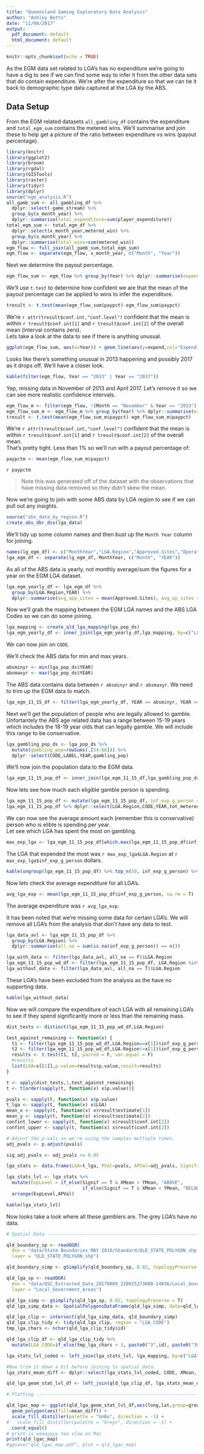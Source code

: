 ```yaml
---
title: "Queensland Gaming Exploratory Data Analysis"
author: "Ashley Betts"
date: "11/08/2017"
output:
  pdf_document: default
  html_document: default
---
```


```r
knitr::opts_chunk$set(echo = TRUE)
```

As the EGM data set related to LGA's has no expenditure we're going to have a dig to see if we can find some way to infer it from the other data sets that do contain expenditure. We're after the expenditure so that we can tie it back to demographic type data captured at the LGA by the ABS.

## Data Setup
From the EGM related datasets `all_gambling_df` contains the expenditure and `total_egm_sum` contains the metered wins. We'll summarise and join these to help get a picture of the ratio between expenditure vs wins (payout percentage).
```r
library(knitr)
library(ggplot2)
library(broom)
library(rgdal)
library(GISTools)
library(raster)
library(tidyr)
library(dplyr)
source("egm_analysis.R")
all_gamb_sum <- all_gambling_df %>%
  dplyr::select(-game_stream) %>% 
  group_by(x_month_year) %>%
  dplyr::summarise(total_expenditure=sum(player_expenditure))
total_egm_sum <- total_egm_df %>%
  dplyr::select(x_month_year,metered_win) %>%
  group_by(x_month_year) %>%
  dplyr::summarise(total_wins=sum(metered_win))
egm_flow <- full_join(all_gamb_sum,total_egm_sum)
egm_flow <- separate(egm_flow, x_month_year, c("Month", "Year"))
```
Next we determine the payout percentage.
```r
egm_flow_sum <- egm_flow %>% group_by(Year) %>% dplyr::summarise(expend=sum(total_expenditure, na.rm = T),pay=sum(total_wins, na.rm=T),paypct=pay/expend)
```
We'll use `t.test` to determine how confident we are that the mean of the payout percentage can be applied to wins to infer the expenditure.
```r
tresult <- t.test(mean(egm_flow_sum$paypct)-egm_flow_sum$paypct)
```
We're `r attr(tresult$conf.int,"conf.level")` confident that the mean is within `r tresult$conf.int[1]` and `r tresult$conf.int[2]` of the overall mean (interval contains zero).  
Lets take a look at the data to see if there is anything unusual.
```r
ggplot(egm_flow_sum, aes(x=Year)) + geom_line(aes(y=expend,col="Expenditure", group=1)) + geom_line(aes(y=pay, col="Winnings", group=1)) + scale_color_manual("",breaks=c("Expenditure", "Winnings"), values=c("red","blue"))
```
Looks like there's something unusual in 2013 happening and possibly 2017 as it drops off. We'll have a closer look.
```r
kable(filter(egm_flow, Year == "2013" | Year == "2017"))
```

Yep, missing data in November of 2013 and April 2017. Let's remove it so we can see more realistic confidence intervals.
```r
egm_flow_m <- filter(egm_flow, !(Month == "November" & Year == "2013"), !(Month == "April" & Year == "2017"))
egm_flow_sum_m <- egm_flow_m %>% group_by(Year) %>% dplyr::summarise(expend=sum(total_expenditure, na.rm = T),pay=sum(total_wins, na.rm=T),paypct=pay/expend)
tresult <- t.test(mean(egm_flow_sum_m$paypct)-egm_flow_sum_m$paypct)
```
We're `r attr(tresult$conf.int,"conf.level")` confident that the mean is within `r tresult$conf.int[1]` and `r tresult$conf.int[2]` of the overall mean.  
That's pretty tight. Less than 1% so we'll run with a payout percentage of:
```r
paypctm <- mean(egm_flow_sum_m$paypct)
```
`r paypctm`

> Note this was generated off of the dataset with the observations that have missing data removed so they didn't skew the mean.

Now we're going to join with some ABS data by LGA region to see if we can pull out any insights.

```r
source("abs_data_by_region.R")
create_abs_dbr_dss(lga_data)
```
We'll tidy up some column names and then bust up the `Month Year` column for joining.
```r
names(lg_egm_df) <- c("MonthYear","LGA.Region","Approved.Sites","Operational.Sites","Approved.EGMs", "Operational.EGMs", "Metered.Win")
lga_egm_df <- separate(lg_egm_df, MonthYear, c("Month", "YEAR"))
```
As all of the ABS data is yearly, not monthly average/sum the figures for a year on the EGM LGA dataset.
```r
lga_egm_yearly_df <- lga_egm_df %>%
  group_by(LGA.Region,YEAR) %>% 
  dplyr::summarise(avg_app_sites = mean(Approved.Sites), avg_op_sites = mean(Operational.Sites), avg_app_egms = mean(Approved.EGMs), avg_op_egms = mean(Operational.EGMs), tot_metered_win = sum(Metered.Win), tot_inf_expend = tot_metered_win / paypctm)
```
Now we'll grab the mapping between the EGM LGA names and the ABS LGA Codes so we can do some joining.
```r
lga_mapping <- create_qld_lga_mapping(lga_pop_ds)
lga_egm_yearly_df <- inner_join(lga_egm_yearly_df,lga_mapping, by=c("LGA.Region"="LABEL"))
```
We can now join on `CODE`. 

We'll check the ABS data for min and max years.
```r
absminyr <- min(lga_pop_ds$YEAR)
absmaxyr <- max(lga_pop_ds$YEAR)
```
The ABS data contains data between `r absminyr` and `r absmaxyr`. We need to trim up the EGM data to match.
```r
lga_egm_11_15_df <- filter(lga_egm_yearly_df, YEAR >= absminyr, YEAR <= absmaxyr)
```
Next we'll get the population of people who are legally allowed to gamble. Unfortantely the ABS age related data has a range between 15-19 years which includes the 18-19 year olds that can legally gamble. We will include this range to be conservative.

```r
lga_gambling_pop_ds <- lga_pop_ds %>%
  mutate(gambling_pop=rowSums(.[54:68])) %>% 
  dplyr::select(CODE,LABEL,YEAR,gambling_pop)
```
We'll now join the population data to the EGM data.
```r
lga_egm_11_15_pop_df <- inner_join(lga_egm_11_15_df,lga_gambling_pop_ds)
```
Now lets see how much each eligible gamble person is spending.
```r
lga_egm_11_15_pop_df <- mutate(lga_egm_11_15_pop_df, inf_exp_g_person = tot_inf_expend / gambling_pop)
lga_egm_11_15_pop_df %>% dplyr::select(LGA.Region,CODE,YEAR,tot_metered_win,tot_inf_expend,inf_exp_g_person)
```
We can now see the average amount each (remember this is conservative) person who is elible is spending per year.  
Let see which LGA has spent the most on gambling.
```r
max_exp_lga <- lga_egm_11_15_pop_df[which.max(lga_egm_11_15_pop_df$inf_exp_g_person),]
```
The LGA that expended the most was `r max_exp_lga$LGA.Region` at `r max_exp_lga$inf_exp_g_person` dollars.
```r
kable(ungroup(lga_egm_11_15_pop_df) %>% top_n(50, inf_exp_g_person) %>% dplyr::select(LGA.Region, YEAR, inf_exp_g_person) %>% arrange(desc(inf_exp_g_person)))
```
Now lets check the average expenditure for all LGA's.
```r
avg_lga_exp <- mean(lga_egm_11_15_pop_df$inf_exp_g_person, na.rm = T)
```

The average expenditure was `r avg_lga_exp`.

It has been noted that we're missing some data for certain LGA's. We will remove all LGA's from the analysis that don't have any data to test.
```r
lga_data_avl <- lga_egm_11_15_pop_df %>% 
  group_by(LGA.Region) %>% 
  dplyr::summarise(all_na = sum(is.na(inf_exp_g_person)) == n())

lga_with_data <- filter(lga_data_avl, all_na == F)$LGA.Region
lga_egm_11_15_pop_wd_df <- filter(lga_egm_11_15_pop_df, LGA.Region %in% lga_with_data)
lga_without_data <- filter(lga_data_avl, all_na == T)$LGA.Region
```

These LGA's have been excluded from the analysis as the have no supporting data.

```r
kable(lga_without_data)
```

Now we will compare the expenditure of each LGA with all remaining LGA's to see if they spend significantly more or less than the remaining mass.

```r
dist_tests <- distinct(lga_egm_11_15_pop_wd_df,LGA.Region)

test_against_remaining <- function(x) {
  t1 <- filter(lga_egm_11_15_pop_wd_df,LGA.Region==x[1])$inf_exp_g_person
  t2 <- filter(lga_egm_11_15_pop_wd_df,LGA.Region!=x[1])$inf_exp_g_person
  results <- t.test(t1, t2, paired = F, var.equal = F)
  #results
  list(LGA=x[[1]],p.value=results$p.value,result=results)
}

t <- apply(dist_tests,1,test_against_remaining)
t <- t[order(sapply(t, function(x) x$p.value))]

pvals <- sapply(t, function(x) x$p.value)
t_lga <- sapply(t, function(x) x$LGA)
mean_x <- sapply(t, function(x) x$result$estimate[1])
mean_y <- sapply(t, function(x) x$result$estimate[2])
confint_lower <- sapply(t, function(x) x$result$conf.int[1])
confint_upper <- sapply(t, function(x) x$result$conf.int[2])

# Adjust the p.vals as we're using the samples multiple times.
adj_pvals <- p.adjust(pvals)

sig_adj_pvals <- adj_pvals <= 0.05

lga_stats <- data.frame(LGA=t_lga, PVal=pvals, APVal=adj_pvals, Signif=sig_adj_pvals, XMean=mean_x, YMean=mean_y, ConfL=confint_lower, ConfU = confint_upper )

lga_stats_lvl <- lga_stats %>%
  mutate(ExpLevel = if_else(Signif == T & XMean > YMean, "ABOVE",
                            if_else(Signif == T & XMean < YMean, "BELOW", "AVG"))) %>% 
  arrange(ExpLevel,APVal)

kable(lga_stats_lvl)

```

Now looks take a look where all these gamblers are. The grey LGA's have no data.

```r
# Spatial Data ------------------------------------------------------------

qld_boundary_sp <- readOGR(
  dsn = "data/State Boundaries MAY 2016/Standard/QLD_STATE_POLYGON_shp.shp",
  layer = "QLD_STATE_POLYGON_shp")

qld_boundary_simp <- gSimplify(qld_boundary_sp, 0.02, topologyPreserve = T)

qld_lga_sp <- readOGR(
  dsn = "data/QSC_Extracted_Data_20170809_220025273000-14836/Local_Government_Areas.shp",
  layer = "Local_Government_Areas")

qld_lga_simp <- gSimplify(qld_lga_sp, 0.02, topologyPreserve = T)
qld_lga_simp_data <- SpatialPolygonsDataFrame(qld_lga_simp, data=qld_lga_sp@data)

qld_lga_clip <- intersect(qld_lga_simp_data, qld_boundary_simp)
qld_lga_clip_tidy <- tidy(qld_lga_clip, region = "LGA_CODE")
tmp_lga_chars <- nchar(qld_lga_clip_tidy$id)

qld_lga_clip_df <- qld_lga_clip_tidy %>%
  mutate(LGA_CODE=if_else(tmp_lga_chars > 3, paste0("3",id), paste0("30", id)))

lga_stats_lvl_coded <- left_join(lga_stats_lvl, lga_mapping, by=c("LGA"="LABEL"))

#Now trim it down a bit before joining to spatial data.
lga_stats_mean_diff <- dplyr::select(lga_stats_lvl_coded, CODE, XMean, YMean) %>% mutate(mean_diff = XMean - YMean) %>% dplyr::select(CODE, mean_diff)

qld_lga_geom_stat_lvl_df <- left_join(qld_lga_clip_df, lga_stats_mean_diff, by=c("LGA_CODE"="CODE"))

# Plotting ----------------------------------------------------------------

qld_lgac_map <- ggplot(qld_lga_geom_stat_lvl_df,aes(long,lat,group=group)) + 
  geom_polygon(aes(fill=mean_diff)) +
  scale_fill_distiller(palette = "GnBu", direction = -1) +
#   scale_fill_distiller(palette = "Greys", direction = -1) +
  coord_equal()
# print is waaayyyy too slow on Mac
print(qld_lgac_map)
#ggsave("qld_lgac_map.pdf", plot = qld_lgac_map)

```

